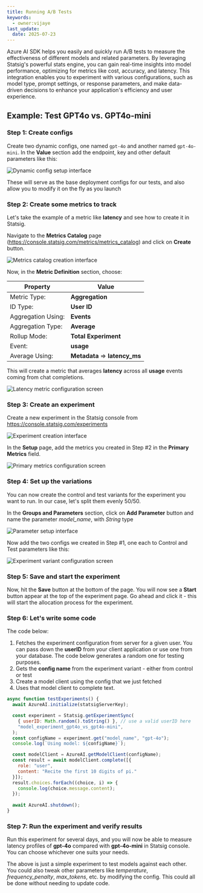 ```yaml
---
title: Running A/B Tests
keywords:
  - owner:vijaye
last_update:
  date: 2025-07-23
---
```




Azure AI SDK helps you easily and quickly run A/B tests to measure the effectiveness of different models and related parameters.  By leveraging Statsig's powerful stats engine, you can gain real-time insights into model performance, optimizing for metrics like cost, accuracy, and latency. This integration enables you to experiment with various configurations, such as model type, prompt settings, or response parameters, and make data-driven decisions to enhance your application's efficiency and user experience.

## Example: Test GPT4o vs. GPT4o-mini

### Step 1: Create configs

Create two dynamic configs, one named `gpt-4o` and another named `gpt-4o-mini`.  In the **Value** section add the endpoint, key and other default parameters like this:

![Dynamic config setup interface](https://github.com/user-attachments/assets/3770f081-d68f-478e-8b3d-a36ef65d49c7)

These will serve as the base deployment configs for our tests, and also allow you to modify it on the fly as you launch

### Step 2: Create some metrics to track

Let's take the example of a metric like **latency** and see how to create it in Statsig.

Navigate to the **Metrics Catalog** page (https://console.statsig.com/metrics/metrics_catalog) and click on **Create** button.

![Metrics catalog creation interface](https://github.com/user-attachments/assets/89841414-6140-41f4-89ee-b09b83f2846c)

Now, in the **Metric Definition** section, choose:


| Property | Value |
| --- | --- |
| Metric Type: | **Aggregation** |
| ID Type: | **User ID** |
| Aggregation Using: | **Events** |
| Aggregation Type: | **Average** |
| Rollup Mode: | **Total Experiment** |
| Event: | **usage** |
| Average Using: | **Metadata** => **latency_ms** |

This will create a metric that averages **latency** across all **usage** events coming from chat completions.

![Latency metric configuration screen](https://github.com/user-attachments/assets/0317d30a-a479-498d-8dd0-666f2db616e3)

### Step 3: Create an experiment

Create a new experiment in the Statsig console from https://console.statsig.com/experiments

![Experiment creation interface](https://github.com/user-attachments/assets/f1a93738-355f-4647-8444-9b6abfb72ffc)

In the **Setup** page, add the metrics you created in Step #2 in the **Primary Metrics** field.

![Primary metrics configuration screen](https://github.com/user-attachments/assets/eb47ec6c-bd9a-47d9-bca6-a6ce0ea4148b)

### Step 4: Set up the variations

You can now create the control and test variants for the experiment you want to run.  In our case, let's split them evenly 50/50.

In the **Groups and Parameters** section, click on **Add Parameter** button and name the parameter _model_name_, with _String_ type

![Parameter setup interface](https://github.com/user-attachments/assets/4837063a-9dde-4c0b-8bca-584d98adae47)

Now add the two configs we created in Step #1, one each to Control and Test parameters like this:

![Experiment variant configuration screen](https://github.com/user-attachments/assets/b54a41de-a442-4870-870c-81ff949ecceb)

### Step 5: Save and start the experiment

Now, hit the **Save** button at the bottom of the page. You will now see a **Start** button appear at the top of the experiment page.  Go ahead and click it - this will start the allocation process for the experiment.

### Step 6: Let's write some code

The code below:

1. Fetches the experiment configuration from server for a given user.  You can pass down the **userID** from your client application or use one from your database.  The code below generates a random one for testing purposes.
2. Gets the **config name** from the experiment variant - either from control or test
3. Create a model client using the config that we just fetched
4. Uses that model client to complete text.

```js
async function testExperiments() {
  await AzureAI.initialize(statsigServerKey);

  const experiment = Statsig.getExperimentSync(
    { userID: Math.random().toString() }, // use a valid userID here
    "model_experiment_gpt4o_vs_gpt4o-mini",
  );
  const configName = experiment.get("model_name", "gpt-4o");
  console.log(`Using model: ${configName}`);

  const modelClient = AzureAI.getModelClient(configName);
  const result = await modelClient.complete([{
    role: "user",
    content: "Recite the first 10 digits of pi."
  }]);
  result.choices.forEach((choice, i) => {
    console.log(choice.message.content);
  });
  
  await AzureAI.shutdown();
}
```

### Step 7: Run the experiment and verify results

Run this experiment for several days, and you will now be able to measure latency profiles of **gpt-4o** compared with **gpt-4o-mini** in Statsig console. You can choose whichever one suits your needs.

The above is just a simple experiment to test models against each other. You could also tweak other parameters like _temperature_, _frequency_penalty_, _max_tokens_, etc. by modifying the config.  This could all be done without needing to update code.

